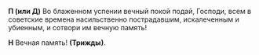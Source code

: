 **П (или Д)** Во блаженном успении вечный покой подай, Господи, всем в советские времена насильственно пострадавшим, искалеченным и убиенным, и сотвори им вечную память!

**Н** Вечная память! **(Трижды)**.
